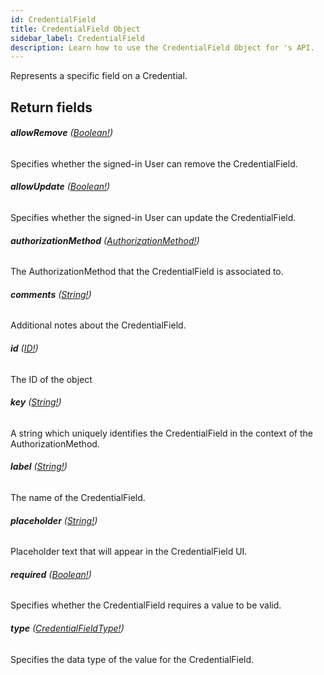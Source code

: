 ```yaml
---
id: CredentialField
title: CredentialField Object
sidebar_label: CredentialField
description: Learn how to use the CredentialField Object for 's API.
---
```


Represents a specific field on a Credential.

## Return fields

###### <b>allowRemove</b> ([Boolean!](api/schema/scalar/Boolean.mdx))

Specifies whether the signed-in User can remove the CredentialField.

###### <b>allowUpdate</b> ([Boolean!](api/schema/scalar/Boolean.mdx))

Specifies whether the signed-in User can update the CredentialField.

###### <b>authorizationMethod</b> ([AuthorizationMethod!](api/schema/object/AuthorizationMethod.mdx))

The AuthorizationMethod that the CredentialField is associated to.

###### <b>comments</b> ([String!](api/schema/scalar/String.mdx))

Additional notes about the CredentialField.

###### <b>id</b> ([ID!](api/schema/scalar/ID.mdx))

The ID of the object

###### <b>key</b> ([String!](api/schema/scalar/String.mdx))

A string which uniquely identifies the CredentialField in the context of the AuthorizationMethod.

###### <b>label</b> ([String!](api/schema/scalar/String.mdx))

The name of the CredentialField.

###### <b>placeholder</b> ([String!](api/schema/scalar/String.mdx))

Placeholder text that will appear in the CredentialField UI.

###### <b>required</b> ([Boolean!](api/schema/scalar/Boolean.mdx))

Specifies whether the CredentialField requires a value to be valid.

###### <b>type</b> ([CredentialFieldType!](api/schema/enum/CredentialFieldType.mdx))

Specifies the data type of the value for the CredentialField.
